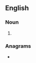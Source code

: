 ==English==

===Noun===
{{head|en|noun plural form}}

# {{plural of|adage|lang=en}}

===Anagrams===
* {{anagrams|en|Gadeas}}